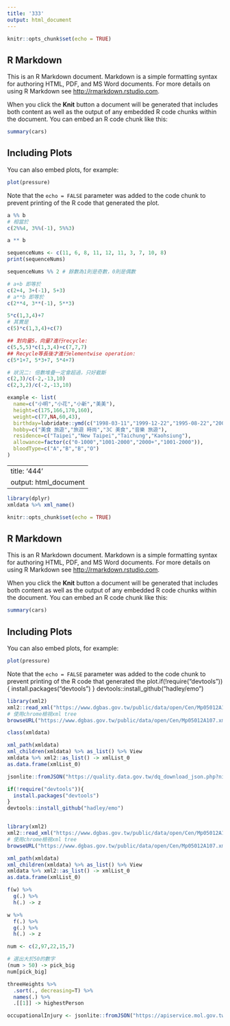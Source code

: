 ```yaml
---
title: '333'
output: html_document
---
```


```r
knitr::opts_chunk$set(echo = TRUE)
```

## R Markdown

This is an R Markdown document. Markdown is a simple formatting syntax for authoring HTML, PDF, and MS Word documents. For more details on using R Markdown see <http://rmarkdown.rstudio.com>.

When you click the **Knit** button a document will be generated that includes both content as well as the output of any embedded R code chunks within the document. You can embed an R code chunk like this:

```r
summary(cars)
```

## Including Plots

You can also embed plots, for example:

```r
plot(pressure)
```

Note that the `echo = FALSE` parameter was added to the code chunk to prevent printing of the R code that generated the plot.
```r
a %% b
# 相當於
c(2%%4, 3%%(-1), 5%%3)

a ** b
```
```r
sequenceNums <- c(11, 6, 8, 11, 12, 11, 3, 7, 10, 8)
print(sequenceNums)

sequenceNums %% 2 # 餘數為1則是奇數，0則是偶數
```

```r
# a+b 即等於
c(2+4, 3+(-1), 5+3)
# a**b 即等於
c(2**4, 3**(-1), 5**3)
```
```r
5*c(1,3,4)+7
# 其實是
c(5)*c(1,3,4)+c(7)

## 對向量5，向量7進行recycle:
c(5,5,5)*c(1,3,4)+c(7,7,7)
## Recycle等長後才進行elementwise operation:
c(5*1+7, 5*3+7, 5*4+7)
```
```r
# 狀況二: 倍數堆疊一定會超過，只好截斷
c(2,3)/c(-2,-13,10)
c(2,3,2)/c(-2,-13,10)
```
```r
example <- list(
  name=c("小明","小花","小新","美美"),
  height=c(175,166,170,160),
  weight=c(77,NA,60,43),
  birthday=lubridate::ymd(c("1998-03-11","1999-12-22","1995-08-22","2001-10-10")),
  hobby=c("美食 旅遊","旅遊 時尚","3C 美食","音樂 旅遊"),
  residence=c("Taipei","New Taipei","Taichung","Kaohsiung"),
  allowance=factor(c("0-1000","1001-2000","2000+","1001-2000")),
  bloodType=c("A","B","B","O")
)
```

---
title: '444'
output: html_document
---
```r
library(dplyr)
xmldata %>% xml_name()
```

```r
knitr::opts_chunk$set(echo = TRUE)
```

## R Markdown

This is an R Markdown document. Markdown is a simple formatting syntax for authoring HTML, PDF, and MS Word documents. For more details on using R Markdown see <http://rmarkdown.rstudio.com>.

When you click the **Knit** button a document will be generated that includes both content as well as the output of any embedded R code chunks within the document. You can embed an R code chunk like this:

```r
summary(cars)
```

## Including Plots

You can also embed plots, for example:

```r
plot(pressure)
```

Note that the `echo = FALSE` parameter was added to the code chunk to prevent printing of the R code that generated the plot.if(!require("devtools")){
  install.packages("devtools")
}
devtools::install_github("hadley/emo")
```r
library(xml2)
xml2::read_xml("https://www.dgbas.gov.tw/public/data/open/Cen/Mp05012A107.xml") -> xmldata
# 使用chrome檢視xml tree
browseURL("https://www.dgbas.gov.tw/public/data/open/Cen/Mp05012A107.xml")
```
```r
class(xmldata)
```

```r
xml_path(xmldata)
xml_children(xmldata) %>% as_list() %>% View
xmldata %>% xml2::as_list() -> xmlList_0
as.data.frame(xmlList_0) 
```

```r
jsonlite::fromJSON("https://quality.data.gov.tw/dq_download_json.php?nid=31070&md5_url=14f0003f7e74ba0a55ef286eb5a33635") -> jsonLabor
```
```r
if(!require("devtools")){
  install.packages("devtools")
}
devtools::install_github("hadley/emo")
```

```bash

```
```r
library(xml2)
xml2::read_xml("https://www.dgbas.gov.tw/public/data/open/Cen/Mp05012A107.xml") -> xmldata
# 使用chrome檢視xml tree
browseURL("https://www.dgbas.gov.tw/public/data/open/Cen/Mp05012A107.xml")
```
```r
xml_path(xmldata)
xml_children(xmldata) %>% as_list() %>% View
xmldata %>% xml2::as_list() -> xmlList_0
as.data.frame(xmlList_0) 
```
```r
f(w) %>%
  g(.) %>% 
  h(.) -> z
```

```r
w %>%
  f(.) %>%
  g(.) %>%
  h(.) -> z
```
```r
num <- c(2,97,22,15,7)

# 選出大於50的數字
(num > 50) -> pick_big
num[pick_big]
```

```r
threeHeights %>%
  .sort(., decreasing=T) %>%
  names(.) %>%
  .[[1]] -> highestPerson
```
```r
occupationalInjury <- jsonlite::fromJSON("https://apiservice.mol.gov.tw/OdService/download/A17000000J-000003-59W")
```

